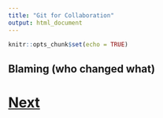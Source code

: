 ```yaml
---
title: "Git for Collaboration"
output: html_document
---
```


```r
knitr::opts_chunk$set(echo = TRUE)
```

## Blaming (who changed what)


# [Next](branching.html)

